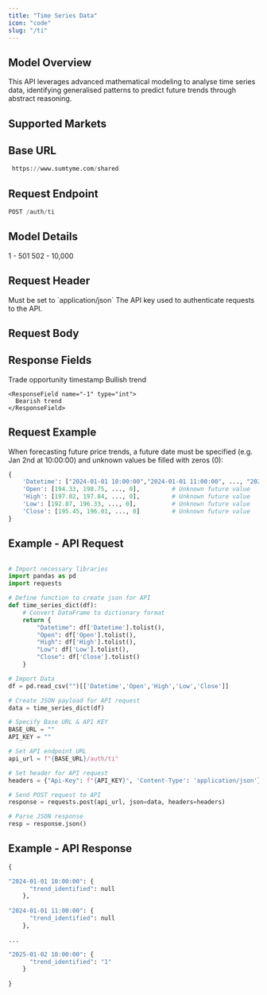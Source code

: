 ```yaml
---
title: "Time Series Data"
icon: "code"
slug: "/ti"
---
```


## Model Overview

This API leverages advanced mathematical modeling to analyse time series data, identifying generalised patterns to predict future trends through abstract reasoning.

## Supported Markets

<CardGroup cols={3}>
  <Card title="Bonds" icon="landmark" />

  <Card title="Commodities" icon="ship" />

  <Card title="Cryptocurrencies" icon="bitcoin" />

  <Card title="Derivatives" icon="layer-group" />

  <Card title="Equities" icon="chart-line" />

  <Card title="Foreign Exchange" icon="money-bill-transfer" />

  <Card title="Indices" icon="chart-bar" />

  <Card title="Tokenised Assets" icon="square" />
</CardGroup>

## Base URL

```python
 https://www.sumtyme.com/shared
```

## Request Endpoint

```python
POST /auth/ti 
```

## Model Details

<CardGroup cols={2}>
  <Card title="Mandatory Time Periods">
    1 - 501
  </Card>

  <Card title="Optional Time Periods">
    502 - 10,000
  </Card>
</CardGroup>

## Request Header

<ParamField header="Content-Type" type="string" required>
  Must be set to `application/json`
</ParamField>

<ParamField header="Api-Key" type="string" required>
  The API key used to authenticate requests to the API.
</ParamField>

## Request Body

<ParamField body="Datetime" type="list" required />

<ParamField body="Open" type="list" required />

<ParamField body="High" type="list" required />

<ParamField body="Low" type="list" required />

<ParamField body="Close" type="list" required />

## Response Fields

<ResponseField name="datetime" type="string">
  Trade opportunity timestamp
</ResponseField>

<ResponseField name="trend_identified" type="string">
  <Expandable title="Options">
    <ResponseField name="1" type="int">
      Bullish trend
    </ResponseField>

    <ResponseField name="-1" type="int">
      Bearish trend
    </ResponseField>
  </Expandable>
</ResponseField>

## Request Example

When forecasting future price trends, a future date must be specified (e.g. Jan 2nd at 10:00:00) and unknown values be filled with zeros (0):

```python
{
    'Datetime': ["2024-01-01 10:00:00","2024-01-01 11:00:00", ..., "2025-01-02 10:00:00"],
    'Open': [194.33, 198.75, ..., 0],         # Unknown future value
    'High': [197.02, 197.84, ..., 0],         # Unknown future value
    'Low': [192.87, 196.33, ..., 0],          # Unknown future value
    'Close': [195.45, 196.01, ..., 0]         # Unknown future value
}
```

## Example - API Request

```python

# Import necessary libraries
import pandas as pd
import requests

# Define function to create json for API 
def time_series_dict(df):
    # Convert DataFrame to dictionary format
    return {
        "Datetime": df['Datetime'].tolist(),
        "Open": df['Open'].tolist(),
        "High": df['High'].tolist(),
        "Low": df['Low'].tolist(),
        "Close": df['Close'].tolist()
    }

# Import Data
df = pd.read_csv("")[['Datetime','Open','High','Low','Close']]

# Create JSON payload for API request
data = time_series_dict(df)

# Specify Base URL & API KEY
BASE_URL = ""
API_KEY = ""

# Set API endpoint URL
api_url = f"{BASE_URL}/auth/ti"

# Set header for API request
headers = {"Api-Key": f"{API_KEY}", 'Content-Type': 'application/json'}

# Send POST request to API
response = requests.post(api_url, json=data, headers=headers)

# Parse JSON response
resp = response.json()
```

## Example - API Response

```python
{

"2024-01-01 10:00:00": {
      "trend_identified": null
    },
    
"2024-01-01 11:00:00": {
      "trend_identified": null
    },

...

"2025-01-02 10:00:00": {
      "trend_identified": "1"
    }
    
}
```